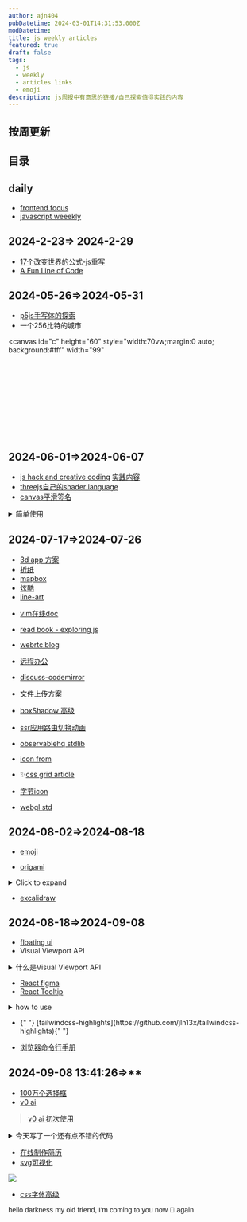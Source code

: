 ```yaml
---
author: ajn404
pubDatetime: 2024-03-01T14:31:53.000Z
modDatetime:
title: js weekly articles
featured: true
draft: false
tags:
  - js
  - weekly
  - articles links
  - emoji
description: js周报中有意思的链接/自己探索值得实践的内容
---
```


## 按周更新

## 目录

## daily

- [frontend focus](https://frontendfoc.us/)
- [javascript weeekly](https://javascriptweekly.com/)

## 2024-2-23=> 2024-2-29

- [17个改变世界的公式-js重写](https://runjs.app/blog/equations-that-changed-the-world-rewritten-in-javascript#complex-numbers)
- [A Fun Line of Code](https://dbushell.com/2024/02/27/a-fun-line-of-code/)

## 2024-05-26=>2024-05-31

- [p5js手写体的探索](https://www.amygoodchild.com/blog/cursive-handwriting-in-javascript)
- 一个256比特的城市

<canvas
  id="c"
  height="60"
  style="width:70vw;margin:0 auto; background:#fff"
  width="99"
>
  <svg onload='IsInViewport=(element)=>{let bounding = element.getBoundingClientRect();return bounding.top >= 0 &amp;&amp; bounding.top <= (innerHeight-99);};setInterval("if(IsInViewport(c)){for(c.width=w=99,++t,i=6e3;i--;c.getContext`2d`.fillRect(i%w,i/w|0,1-d*Z/w+s,1))for(a=i%w/50-1,s=b=1-i/4e3,X=t,Y=Z=d=1;++Z<w&amp;(Y<6-(32<Z&amp;27<X%w&amp;&amp;X/9^Z/8)*8%46||d|(s=(X&amp;Y&amp;Z)%3/Z,a=b=1,d=Z/w));Y-=b)X+=a}",t=16)'></svg>
</canvas>

## 2024-06-01=>2024-06-07

- [js hack and creative coding](https://aem1k.com/)
  [实践内容](/posts/2024-06#js-hack-and-creative-coding)
- [threejs自己的shader language](https://github.com/mrdoob/three.js/wiki/Three.js-Shading-Language)
- [canvas平滑签名](szimek.github.io/signature_pad/)


<details>
<summary>简单使用</summary>

```shell
npm install --save signature_pad
```

```tsx
import { useEffect, useRef } from "react";
import SignaturePad from "signature_pad";
import { Button } from "@shadcn/ui/button";

const signaturePadDemo = () => {
  const canvasRef = useRef<HTMLCanvasElement>(null);
  let signaturePad: SignaturePad | null;
  useEffect(() => {
    const canvas = canvasRef.current;
    if (canvas) {
      signaturePad = new SignaturePad(canvasRef.current!, {
        backgroundColor: "rgb(255, 255, 255)",
      });
      console.log("signaturePad:", signaturePad);
      function resizeCanvas() {
        const ratio = Math.max(window.devicePixelRatio || 1, 1);
        canvas.width = canvas.offsetWidth * ratio;
        canvas.height = canvas.offsetHeight * ratio;
        canvas.getContext("2d").scale(ratio, ratio);
        signaturePad.clear();
      }
      resizeCanvas();
      addEventListener("resize", resizeCanvas);
    }
  });
  const downloadPng = () => {
    const data = signaturePad?.toDataURL();
    if (data) {
      const link = document.createElement("a");
      link.download = "signature.png";
      link.href = data;
      link.click();
    }
  };
  const downloadSvg = () => {
    const data = signaturePad?.toDataURL("image/svg+xml");
    if (data) {
      const link = document.createElement("a");
      link.download = "signature.svg";
      link.href = data;
      link.click();
    }
  };
  return (
    <>
      <canvas ref={canvasRef} className="w-full h-40"></canvas>
      <div className="ope flex gap-5 justify-center pt-2">
        <Button variant="outline" onClick={downloadPng}>
          下载png
        </Button>
        <Button variant="outline" onClick={downloadSvg}>
          下载svg
        </Button>
        <Button
          variant="outline"
          onClick={() => {
            signaturePad?.clear();
          }}
        >
          清空
        </Button>
      </div>
    </>
  );
};

export default signaturePadDemo;
```

<SignaturePad client:load />

[源代码地址](https://github.com/szimek/signature_pad)

</details>

## 2024-07-17=>2024-07-26

- [3d app 方案](https://observablehq.com/@fil/3d-apps-overview)
- [折纸](https://observablehq.com/@kelleyvanevert/tiling-butterflies-to-get-a-dragons-egg-origami-model)
- [mapbox](https://observablehq.com/@pbogden/mapbox-three)
- [炫酷](https://scottdarby.com/)
- [line-art](https://observablehq.com/@makio135/getting-started-with-ln)


<CarouselLine client:load />

- [vim在线doc](https://vimdoc.sourceforge.net/htmldoc/)
- [read book - exploring js](https://exploringjs.com/js/)
- [webrtc blog](https://telecom.altanai.com/)
- [远程办公](https://app.honeypot.io/)

- [discuss-codemirror](https://discuss.codemirror.net/)
- [文件上传方案](https://uppy.io/docs/react/)
- [boxShadow 高级](https://uppy.io/docs/react/)
- [ssr应用路由切换动画](https://swup.js.org/)
- [observablehq stdlib](https://github.com/observablehq/stdlib?tab=readme-ov-file#dom)
- [icon from](https://uxwing.com/)
- ✨[css grid article](https://ishadeed.com/article/css-grid-area/)
- [字节icon](https://iconpark.oceanengine.com/home)
- [webgl std](https://www.khronos.org/webgl/)

## 2024-08-02=>2024-08-18

- [emoji](https://github.com/nolanlawson/emoji-picker-element)


<Emoji />

- [origami](https://tympanus.net/Development/Origami/)


<details>
<summary>Click to expand</summary>

<Travel client:only="react" />

</details>

- [excalidraw](https://docs.excalidraw.com/)

## 2024-08-18=>2024-09-08

- [floating ui](https://floating-ui.com/docs/getting-started)
- Visual Viewport API

<details>
<summary>什么是Visual Viewport API</summary>

Visual Viewport API 是一种机制，允许开发者查询和修改窗口可视区域的属性。 [1](https://developer.mozilla.org/en-US/docs/Web/API/Visual_Viewport_API) 可视区域是指屏幕上除去屏幕键盘、缩放区域外以及其他不随页面缩放的屏幕元素后，实际可见的部分。 [1](https://developer.mozilla.org/en-US/docs/Web/API/Visual_Viewport_API)

移动网页包含两个视口：布局视口和可视视口。 [1](https://developer.mozilla.org/en-US/docs/Web/API/Visual_Viewport_API) 布局视口涵盖页面上的所有元素，而可视视口是屏幕上实际可见的部分。 [1](https://developer.mozilla.org/en-US/docs/Web/API/Visual_Viewport_API)[6](https://github.com/WICG/visual-viewport) 当用户放大页面时，可视视口会缩小，但布局视口保持不变。 [1](https://developer.mozilla.org/en-US/docs/Web/API/Visual_Viewport_API) 用户界面功能（如屏幕键盘）可以缩小可视视口，而不会影响布局视口。 [1](https://developer.mozilla.org/en-US/docs/Web/API/Visual_Viewport_API) Visual Viewport API 允许开发者相对于屏幕上显示的内容定位元素，从而解决布局视口和可视视口不一致的问题。 [1](https://developer.mozilla.org/en-US/docs/Web/API/Visual_Viewport_API)

</details>

- [React figma](https://react-figma.dev/)
- [React Tooltip](https://react-tooltip.com/)

<details>
<summary>how to use</summary>

```jsx
import 'react-tooltip/dist/react-tooltip.css'

import { Tooltip } from 'react-tooltip'

<a
  data-tooltip-id="my-tooltip"
  data-tooltip-content="Hello world!"
  data-tooltip-place="top"
>
  ◕‿‿◕
</a>

<Tooltip client:load id="my-tooltip" />

<a className="my-anchor-element">◕‿‿◕</a>
<a className="my-anchor-element">◕‿‿◕</a>
<a className="my-anchor-element">◕‿‿◕</a>

<Tooltip anchorSelect=".my-anchor-element" place="top">
  Hello world!
</Tooltip>
```

</details>

- <div class="highlight highlight-variant-2 after:bg-gradient-to-tr after:from-amber-500  after:to-sky-500 inline-block">
    {" "}
    [tailwindcss-highlights](https://github.com/jln13x/tailwindcss-highlights){" "}
  </div>

- [浏览器命令行手册](https://tldr.inbrowser.app/)

## 2024-09-08 13:41:26=>\*\*

- [100万个选择框](https://onemillioncheckboxes.com/)
- [v0 ai](https://v0.dev/chat)

> <a href="/posts/cesium#react-tsx-page-使用web组件" target="_blank">
>   v0 ai 初次使用
> </a>

<details>
<summary>今天写了一个还有点不错的代码</summary>

```js
socket = new WebSocket(`ws://${host}/websocket/position/ajn404`);
let lastExecutionTime = 0; // 上次执行时间
let cache = [];
let processing = false;
const cacheMap = new Map();

socket.addEventListener("message", function (event) {
  const parsedData = JSON.parse(event.data);

  // 处理警告通知
  if (parsedData.method === "warning") {
    showNotification(parsedData);
    return;
  }

  const currentTime = Date.now(); // 获取当前时间
  // 如果距离上次执行时间小于 100ms，则继续缓存数据
  if (currentTime - lastExecutionTime < 100) {
    cacheMap.set(parsedData.params.tagId, parsedData.params); // 用 tagId 作为键，去重存储数据
    return;
  }
  lastExecutionTime = currentTime; // 更新上次执行时间
  cacheMap.set(parsedData.params.tagId, parsedData.params); // 用 tagId 作为键，去重存储数据

  // 如果正在处理缓存中的数据，则不再处理
  if (processing) return;
  processing = true; // 标记为正在处理

  setTimeout(() => {
    // 将 Map 转换为数组，取出所有的缓存数据
    cache = Array.from(cacheMap.values());

    // 过滤并获取车辆和人员的更新数据
    const updateData = getGraphicData(
      cache.filter(item => item.entityType === "car"),
      "car"
    );

    const updateDataMember = getGraphicData(
      cache.filter(item => item.entityType === "staff"),
      "member"
    );

    // 更新车辆位置
    if (updateData && updateData.length > 0) {
      vehicleLocation.locationView.update(updateData);
    }

    // 更新人员位置
    if (updateDataMember && updateDataMember.length > 0) {
      memberLocation.locationView.update(updateDataMember);
    }

    cacheMap.clear(); // 清空 Map 以保证缓存不重复

    if (!memberLocation.positionGroupGraphics) {
      cache = [...updateDataMember];
    }

    if (!vehicleLocation.positionGroupGraphics) {
      cache = [...cache, ...updateData];
    }

    // 处理完成后清空缓存并重置标记

    processing = false;

    console.log(cache, updateDataMember, updateData);
  }, 0); // 异步处理，保证不会阻塞消息接收
});
```

</details>

- [在线制作简历](https://github.com/AmruthPillai/Reactive-Resume)
- [svg可视化](https://svg.wtf)

![](/assets/gif/svg.gif)

- [css字体高级](https://sinja.io/blog/get-maximum-out-of-your-font)

<div
  style="font-family: 'Work Sans', sans-serif !important;
font-variant-alternates: swash(on);font-feature-settings: 'swsh' on; "
  class="text-white text-center"
>
  hello darkness my old friend, I'm coming to you now 👋 again
</div>
